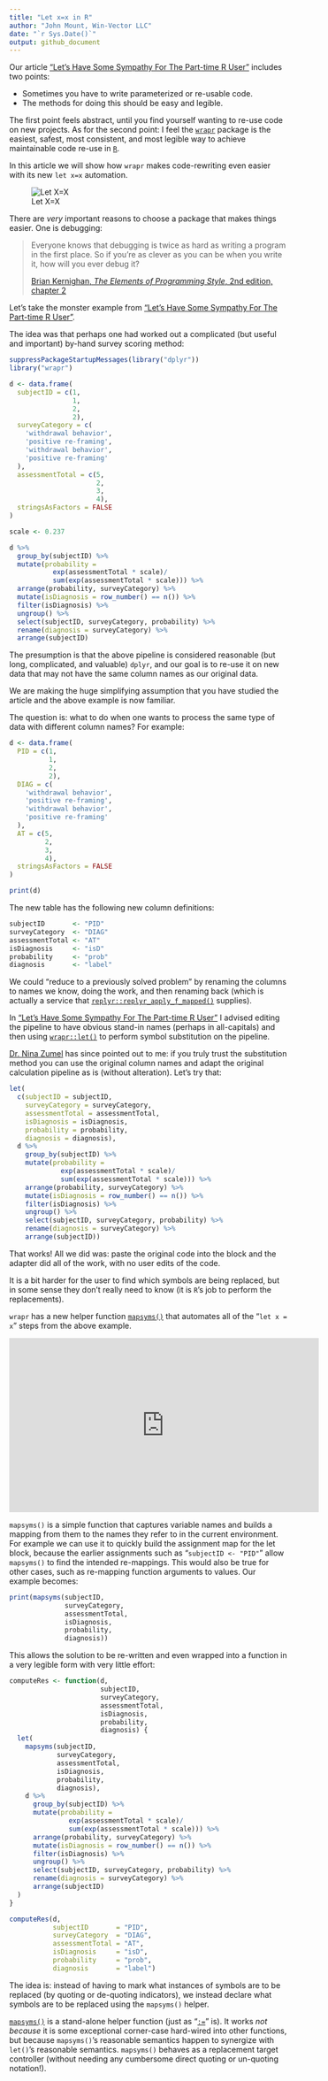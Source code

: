 ```yaml
---
title: "Let x=x in R"
author: "John Mount, Win-Vector LLC"
date: "`r Sys.Date()`"
output: github_document
---
```


Our article ["Let’s Have Some Sympathy For The Part-time R User"](http://www.win-vector.com/blog/2017/08/lets-have-some-sympathy-for-the-part-time-r-user/) includes two points:

 * Sometimes you have to write parameterized or re-usable code.
 * The methods for doing this should be easy and legible.

The first point feels abstract, until you find yourself wanting to re-use code on 
new projects.  As for the second point: I feel the [`wrapr`](https://winvector.github.io/wrapr/) package is the easiest, safest, most consistent, and most legible way to achieve maintainable code re-use in [`R`](https://cran.r-project.org).

In this article we will show how `wrapr` makes code-rewriting even easier with its new `let x=x` automation.

![Let X=X](411gJqs4qlL.jpg)

There are *very* important reasons to choose a package that makes things easier.  One is debugging:

> Everyone knows that debugging is twice as hard as writing a program in the first place. So if you're as clever as you can be when you write it, how will you ever debug it?
> <p/>[Brian Kernighan, *The Elements of Programming Style*, 2nd edition, chapter 2](https://en.wikiquote.org/wiki/Brian_Kernighan)

Let's take the monster example from ["Let’s Have Some Sympathy For The Part-time R User"](http://www.win-vector.com/blog/2017/08/lets-have-some-sympathy-for-the-part-time-r-user/).

The idea was that perhaps one had worked out a complicated (but useful and important)
by-hand survey scoring method:

```r
suppressPackageStartupMessages(library("dplyr"))
library("wrapr")

d <- data.frame(
  subjectID = c(1,                   
                1,
                2,                   
                2),
  surveyCategory = c(
    'withdrawal behavior',
    'positive re-framing',
    'withdrawal behavior',
    'positive re-framing'
  ),
  assessmentTotal = c(5,                 
                      2,
                      3,                  
                      4),
  stringsAsFactors = FALSE
)

scale <- 0.237

d %>%
  group_by(subjectID) %>%
  mutate(probability =
           exp(assessmentTotal * scale)/
           sum(exp(assessmentTotal * scale))) %>%
  arrange(probability, surveyCategory) %>%
  mutate(isDiagnosis = row_number() == n()) %>%
  filter(isDiagnosis) %>%
  ungroup() %>%
  select(subjectID, surveyCategory, probability) %>%
  rename(diagnosis = surveyCategory) %>%
  arrange(subjectID)

```

The presumption is that the above pipeline is considered reasonable (but long, complicated, and valuable) `dplyr`, and our goal is to re-use it on new data that may not have the same column names as our original data.

We are making the huge simplifying assumption that you have studied the article and the above example is now familiar.

The question is: what to do when one wants to process the same type of data with different column names?
For example:

```r

d <- data.frame(
  PID = c(1,                   
          1,
          2,                   
          2),
  DIAG = c(
    'withdrawal behavior',
    'positive re-framing',
    'withdrawal behavior',
    'positive re-framing'
  ),
  AT = c(5,                 
         2,
         3,                  
         4),
  stringsAsFactors = FALSE
)

print(d)
```

The new table has the following new column definitions:

```r
subjectID       <- "PID"
surveyCategory  <- "DIAG"
assessmentTotal <- "AT"
isDiagnosis     <- "isD"
probability     <- "prob"
diagnosis       <- "label"
```

We could "reduce to a previously solved problem" by renaming the columns to names we know, doing the work, and then renaming back (which is actually a service that [`replyr::replyr_apply_f_mapped()`](https://winvector.github.io/replyr/reference/replyr_apply_f_mapped.html) supplies).

In ["Let’s Have Some Sympathy For The Part-time R User"](http://www.win-vector.com/blog/2017/08/lets-have-some-sympathy-for-the-part-time-r-user/) I advised editing the pipeline to have obvious stand-in names (perhaps in all-capitals) and then using [`wrapr::let()`](https://winvector.github.io/wrapr/reference/let.html) to perform symbol substitution on the pipeline.

[Dr. Nina Zumel](https://ninazumel.com) has since pointed out to me: if you truly trust the substitution method you can use the original column names and adapt the original calculation pipeline as is (without alteration).  Let's try that:

```r
let(
  c(subjectID = subjectID,
    surveyCategory = surveyCategory, 
    assessmentTotal = assessmentTotal,
    isDiagnosis = isDiagnosis,
    probability = probability,
    diagnosis = diagnosis),
  d %>%
    group_by(subjectID) %>%
    mutate(probability =
             exp(assessmentTotal * scale)/
             sum(exp(assessmentTotal * scale))) %>%
    arrange(probability, surveyCategory) %>%
    mutate(isDiagnosis = row_number() == n()) %>%
    filter(isDiagnosis) %>%
    ungroup() %>%
    select(subjectID, surveyCategory, probability) %>%
    rename(diagnosis = surveyCategory) %>%
    arrange(subjectID))
```

That works! All we did was: paste the original code into the block and the adapter did
all of the work, with no user edits of the code.

It is a bit harder for the user to find which symbols are being replaced, but in some sense they don't really need to know (it is `R`'s job to perform the replacements).

`wrapr` has a new helper function [`mapsyms()`](https://winvector.github.io/wrapr/reference/mapsyms.html) that automates all of the "`let x = x`" steps from the above example.


<iframe width="560" height="315" src="https://www.youtube.com/embed/r4_qdFyVnv8?start=31" frameborder="0" allowfullscreen></iframe>


`mapsyms()` is a simple function that captures
variable names and builds a mapping from them to the names they refer to in the current environment.  For example we can use it to quickly build the assignment map for the let block, because the earlier assignments such as "`subjectID <- "PID"`" allow `mapsyms()` to find the intended re-mappings.  This would also be true for other cases, such as re-mapping function arguments to values.  Our example becomes:


```r
print(mapsyms(subjectID,
              surveyCategory, 
              assessmentTotal,
              isDiagnosis,
              probability,
              diagnosis))
```

This allows the solution to be re-written and even wrapped into a function in a very legible form with very little effort:

```r
computeRes <- function(d,
                       subjectID,
                       surveyCategory, 
                       assessmentTotal,
                       isDiagnosis,
                       probability,
                       diagnosis) {
  let(
    mapsyms(subjectID,
            surveyCategory, 
            assessmentTotal,
            isDiagnosis,
            probability,
            diagnosis),
    d %>%
      group_by(subjectID) %>%
      mutate(probability =
               exp(assessmentTotal * scale)/
               sum(exp(assessmentTotal * scale))) %>%
      arrange(probability, surveyCategory) %>%
      mutate(isDiagnosis = row_number() == n()) %>%
      filter(isDiagnosis) %>%
      ungroup() %>%
      select(subjectID, surveyCategory, probability) %>%
      rename(diagnosis = surveyCategory) %>%
      arrange(subjectID)
  )
}

computeRes(d,
           subjectID       = "PID",
           surveyCategory  = "DIAG",
           assessmentTotal = "AT",
           isDiagnosis     = "isD",
           probability     = "prob",
           diagnosis       = "label")
```

The idea is: instead of having to mark what instances of symbols are to be replaced (by quoting or de-quoting indicators), we instead
declare what symbols are to be replaced using the `mapsyms()` helper.

[`mapsyms()`](https://winvector.github.io/wrapr/reference/mapsyms.html) is a stand-alone helper function (just as "[`:=`](https://winvector.github.io/wrapr/reference/named_map_builder.html)" is).  It works *not because* it is some
exceptional corner-case hard-wired into other functions, but because `mapsyms()`'s reasonable semantics happen to synergize with `let()`'s reasonable semantics.  `mapsyms()` behaves as a replacement target controller (without needing any cumbersome direct quoting or un-quoting notation!).

